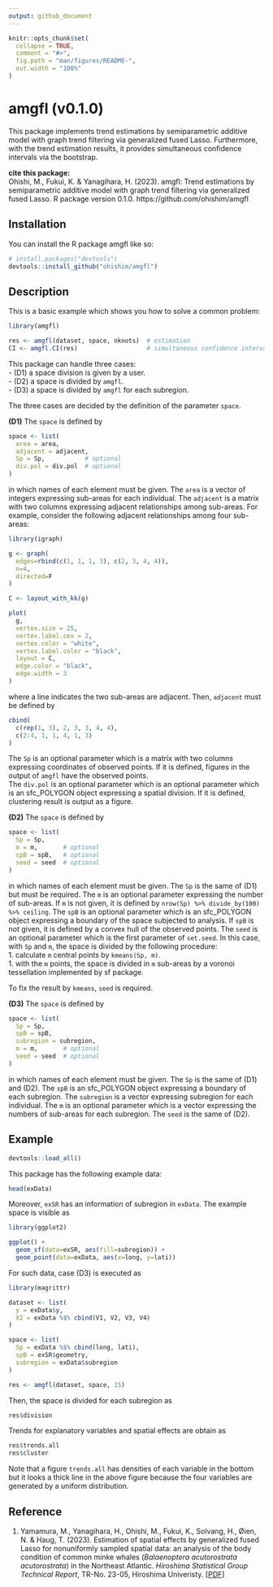 ```yaml
---
output: github_document
---
```


<!-- README.md is generated from README.Rmd. Please edit that file -->

```r
knitr::opts_chunk$set(
  collapse = TRUE,
  comment = "#>",
  fig.path = "man/figures/README-",
  out.width = "100%"
)
```

# amgfl (v0.1.0)

<!-- badges: start -->
<!-- badges: end -->

This package implements trend estimations by semiparametric additive model with graph trend filtering via generalized fused Lasso. 
Furthermore, with the trend estimation results, it provides simultaneous confidence intervals via the bootstrap.

**cite this package:**  
Ohishi, M., Fukui, K. & Yanagihara, H. (2023).
amgfl: Trend estimations by semiparametric additive model with graph trend filtering via generalized fused Lasso. 
R package version 0.1.0. 
https://github.com/ohishim/amgfl

## Installation

You can install the R package amgfl like so:

```r
# install.packages("devtools")
devtools::install_github("ohishim/amgfl")
```

## Description

This is a basic example which shows you how to solve a common problem:

```r
library(amgfl)

res <- amgfl(dataset, space, nknots)  # estimation
CI <- amgfl.CI(res)                   # simultaneous confidence intervals
```

This package can handle three cases:  
- (D1) a space division is given by a user.  
- (D2) a space is divided by `amgfl`.  
- (D3) a space is divided by `amgfl` for each subregion. 

The three cases are decided by the definition of the parameter `space`.

**(D1)** The `space` is defined by
```r
space <- list(
  area = area, 
  adjacent = adjacent, 
  Sp = Sp,           # optional
  div.pol = div.pol  # optional
)
```
in which names of each element must be given.
The `area` is a vector of integers expressing sub-areas for each individual.
The `adjacent` is a matrix with two columns expressing adjacent relationships among sub-areas.
For example, consider the following adjacent relationships among four sub-areas: 
```r
library(igraph)
```

```r
g <- graph(
  edges=rbind(c(1, 1, 1, 3), c(2, 3, 4, 4)),
  n=4,        
  directed=F  
)

C <- layout_with_kk(g) 

plot(
  g,
  vertex.size = 25,             
  vertex.label.cex = 2,        
  vertex.color = "white",      
  vertex.label.color = "black", 
  layout = C,                  
  edge.color = "black",          
  edge.width = 3               
)
```
where a line indicates the two sub-areas are adjacent.
Then, `adjacent` must be defined by
```r
cbind(
  c(rep(1, 3), 2, 3, 3, 4, 4),
  c(2:4, 1, 1, 4, 1, 3)
)
```
The `Sp` is an optional parameter which is a matrix with two columns expressing coordinates of observed points.
If it is defined, figures in the output of `amgfl` have the observed points.  
The `div.pol` is an optional parameter which is an optional parameter which is an sfc_POLYGON object expressing a spatial division.
If it is defined, clustering result is output as a figure.

**(D2)** The `space` is defined by
```r
space <- list(
  Sp = Sp, 
  m = m,       # optional
  spB = spB,   # optional
  seed = seed  # optional
)
```
in which names of each element must be given.
The `Sp` is the same of (D1) but must be required.
The `m` is an optional parameter expressing the number of sub-areas.
If `m` is not given, it is defined by `nrow(Sp) %>% divide_by(100) %>% ceiling`.
The `spB` is an optional parameter which is an sfc_POLYGON object expressing a boundary of the space subjected to analysis.
If `spB` is not given, it is defined by a convex hull of the observed points.
The `seed` is an optional parameter which is the first parameter of `set.seed`.
In this case, with `Sp` and `m`, the space is divided by the following procedure:  
1. calculate `m` central points by `kmeans(Sp, m)`.  
1. with the `m` points, the space is divided in `m` sub-areas by a voronoi tessellation implemented by sf package.  

To fix the result by `kmeans`, `seed` is required.  

**(D3)** The `space` is defined by
```r
space <- list(
  Sp = Sp,
  spB = spB, 
  subregion = subregion, 
  m = m,       # optional
  seed = seed  # optional
)
```
in which names of each element must be given.
The `Sp` is the same of (D1) and (D2).
The `spB` is an sfc_POLYGON object expressing a boundary of each subregion.
The `subregion` is a vector expressing subregion for each individual.
The `m` is an optional parameter which is a vector expressing the numbers of sub-areas for each subregion.
The `seed` is the same of (D2).

## Example

```r
devtools::load_all()
```

This package has the following example data:
```r
head(exData)
```
Moreover, `exSR` has an information of subregion in `exData`.
The example space is visible as
```r
library(ggplot2) 

ggplot() + 
  geom_sf(data=exSR, aes(fill=subregion)) + 
  geom_point(data=exData, aes(x=long, y=lati))
```
For such data, case (D3) is executed as
```r
library(magrittr)

dataset <- list(
  y = exData$y, 
  X2 = exData %$% cbind(V1, V2, V3, V4) 
)

space <- list(
  Sp = exData %$% cbind(long, lati), 
  spB = exSR$geometry, 
  subregion = exData$subregion
)

res <- amgfl(dataset, space, 15)
```
Then, the space is divided for each subregion as
```r
res$division
```
Trends for explanatory variables and spatial effects are obtain as 
```r
res$trends.all
res$cluster
```
Note that a figure `trends.all` has densities of each variable in the bottom but it looks a thick line in the above figure because the four variables are generated by a uniform distribution.  

## Reference

1. Yamamura, M., Yanagihara, H., Ohishi, M., Fukui, K., Solvang, H., Øien, N. & Haug, T. (2023). Estimation of spatial effects by generalized fused Lasso for nonuniformly sampled spatial data: an analysis of the body condition of common minke whales (*Balaenoptera acutorostrata acutorostrata*) in the Northeast Atlantic. *Hiroshima Statistical Group Technical Report*, TR-No. 23-05, Hiroshima Univeristy. [[PDF](http://www.math.sci.hiroshima-u.ac.jp/stat/TR/TR23/TR23-05.pdf)]
